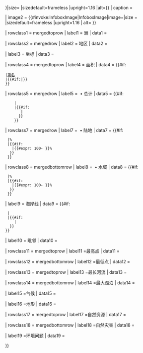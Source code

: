 {{Infobox
| bodyclass = geography vcard

| above = {{{name<includeonly>|{{PAGENAME}}</includeonly>}}}地理

| image    = {{#invoke:InfoboxImage|InfoboxImage|image={{{image|{{{image name|}}}}}}|size={{{image size|}}} |sizedefault=frameless |upright=1.16 |alt={{{image alt|}}}}}
| caption  = {{{image caption|}}}

| image2 = {{#invoke:InfoboxImage|InfoboxImage|image={{{map|}}}|size = {{{map size|}}} |sizedefault=frameless |upright=1.16 | alt={{{map_alt|}}} }}

| rowclass1 = mergedtoprow
| label1 = 洲
| data1 = {{{continent<includeonly>|</includeonly>}}}

| rowclass2 = mergedrow
| label2 = 地区
| data2 = {{{region<includeonly>|</includeonly>}}}

| label3 = 坐标
| data3 = {{{coordinates<includeonly>|</includeonly>}}}

| rowclass4 = mergedtoprow
| label4 = 面积
| data4 = {{#if:{{{area ranking<includeonly>|</includeonly>}}}
 |[[世界各国和地区面积列表|第{{{area ranking<includeonly>|</includeonly>}}}名]]
 |{{#if:{{{km area|}}}{{{miles area|}}}{{{percent land|}}}{{{percent water|}}}|<nowiki />}}
 }}

| rowclass5 = mergedrow
| label5 = &nbsp;•&nbsp;总计
| data5 = {{#if:{{{km area<includeonly>|</includeonly>}}}
     |{{convert|{{{km area<noinclude>|1</noinclude>}}}|km2|sqmi}}
     |{{#if:{{{miles area<includeonly>|</includeonly>}}}
        |{{convert|{{{miles area}}}|sqmi|km2}}
       }}
     }}

| rowclass7 = mergedrow
| label7 = &nbsp;•&nbsp;陆地
| data7 = {{#if:{{{percent land<includeonly>|</includeonly>}}}
  |{{{percent land<noinclude>|1</noinclude>}}}%
  |{{#if:{{{percent water|}}}
    |{{#expr: 100-{{{percent water}}} }}%
   }}
  }}

| rowclass8 = mergedbottomrow
| label8 = &nbsp;•&nbsp;水域
| data8 = {{#if:{{{percent water<includeonly>|</includeonly>}}}
  |{{{percent water<noinclude>|99</noinclude>}}}%
  |{{#if:{{{percent land|}}}
    |{{#expr: 100-{{{percent land}}} }}%
   }}
  }}

| label9 = 海岸线
| data9 = {{#if:{{{km coastline<includeonly>|</includeonly>}}}
  |{{convert|{{{km coastline<noinclude>|1</noinclude>}}}|km|mi}}
  |{{#if:{{{miles coastline|}}}
     |{{convert|{{{miles coastline}}}|mi|km}}
   }}
 }}

| label10 = 毗邻
| data10 = {{{borders<includeonly>|</includeonly>}}}

| rowclass11 = mergedtoprow
| label11 =最高点
| data11 = {{{highest point<includeonly>|</includeonly>}}}

| rowclass12 = mergedbottomrow
| label12 =最低点
| data12 = {{{lowest point<includeonly>|</includeonly>}}}

| rowclass13 = mergedtoprow
| label13 =最长河流
| data13 = {{{longest river<includeonly>|</includeonly>}}}

| rowclass14 = mergedbottomrow
| label14 =最大湖泊
| data14 = {{{largest lake<includeonly>|</includeonly>}}}

| label15 =气候
| data15 = {{{climate<includeonly>|</includeonly>}}}

| label16 =地形
| data16 = {{{terrain<includeonly>|</includeonly>}}}

| rowclass17 = mergedtoprow
| label17 =自然资源
| data17 = {{{natural resources<includeonly>|</includeonly>}}}

| rowclass18 = mergedbottomrow
| label18 =自然灾害
| data18 = {{{natural hazards<includeonly>|</includeonly>}}}

| label19 =环境问题
| data19 = {{{environmental issues<includeonly>|</includeonly>}}}

}}<noinclude>
{{Documentation}}
</noinclude>